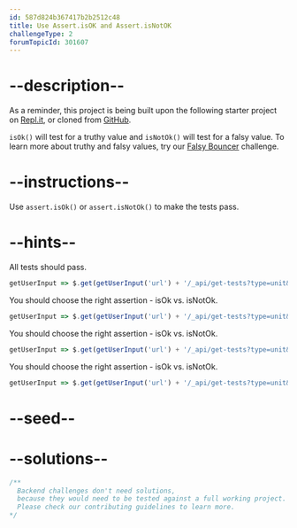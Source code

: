 ```yaml
---
id: 587d824b367417b2b2512c48
title: Use Assert.isOK and Assert.isNotOK
challengeType: 2
forumTopicId: 301607
---
```


# --description--

As a reminder, this project is being built upon the following starter project on [Repl.it](https://repl.it/github/freeCodeCamp/boilerplate-mochachai), or cloned from [GitHub](https://github.com/freeCodeCamp/boilerplate-mochachai/).

`isOk()` will test for a truthy value and `isNotOk()` will test for a falsy value. To learn more about truthy and falsy values, try our [Falsy Bouncer](https://www.freecodecamp.org/learn/javascript-algorithms-and-data-structures/basic-algorithm-scripting/falsy-bouncer) challenge.

# --instructions--

Use `assert.isOk()` or `assert.isNotOk()` to make the tests pass.

# --hints--

All tests should pass.

```js
getUserInput => $.get(getUserInput('url') + '/_api/get-tests?type=unit&n=2').then(data => {assert.equal(data.state,'passed'); }, xhr => { throw new Error(xhr.responseText); })
```

You should choose the right assertion - isOk vs. isNotOk.

```js
getUserInput => $.get(getUserInput('url') + '/_api/get-tests?type=unit&n=2').then(data => {  assert.equal(data.assertions[0].method, 'isNotOk', 'Null is falsy'); }, xhr => { throw new Error(xhr.responseText); })
```

You should choose the right assertion - isOk vs. isNotOk.

```js
getUserInput => $.get(getUserInput('url') + '/_api/get-tests?type=unit&n=2').then(data => {  assert.equal(data.assertions[1].method, 'isOk','A string is truthy'); }, xhr => { throw new Error(xhr.responseText); })
```

You should choose the right assertion - isOk vs. isNotOk.

```js
getUserInput => $.get(getUserInput('url') + '/_api/get-tests?type=unit&n=2').then(data => {  assert.equal(data.assertions[2].method, 'isOk', 'true is truthy'); }, xhr => { throw new Error(xhr.responseText); })
```

# --seed--

# --solutions--

```js
/**
  Backend challenges don't need solutions, 
  because they would need to be tested against a full working project. 
  Please check our contributing guidelines to learn more.
*/
```
